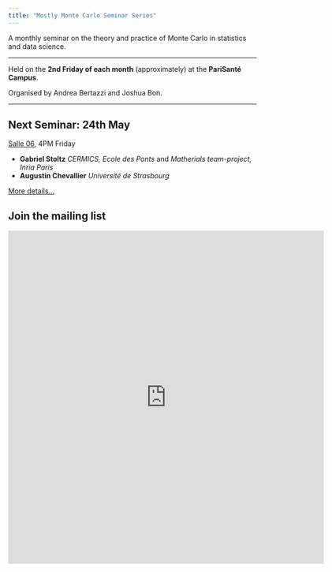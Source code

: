 ```yaml
---
title: "Mostly Monte Carlo Seminar Series"
---
```


A monthly seminar on the theory and practice of Monte Carlo in statistics and data science.

------------------------------------------------------------------------

Held on the **2nd Friday of each month** (approximately) at the **PariSanté Campus**.

Organised by Andrea Bertazzi and Joshua Bon.

------------------------------------------------------------------------

::: callout-note
## Next Seminar: 24th May

[Salle 06](psc_rooms.qmd), 4PM Friday

-   **Gabriel Stoltz** *CERMICS, Ecole des Ponts* and *Matherials team-project, Inria Paris*
-   **Augustin Chevallier** *Université de Strasbourg*

[More details...](sem/s2024_05.qmd)
:::

## Join the mailing list

<iframe src="https://docs.google.com/forms/d/e/1FAIpQLSeYfJCkKc8sO4SR8qemic3ctTwcoRcmCrapRHIIT-BFA3-pEA/viewform?embedded=true" width="640" height="676" frameborder="0" marginheight="0" marginwidth="0">

Loading...

</iframe>
